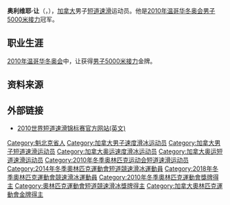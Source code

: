 {{MedalTableTop}}
{{MedalSport | 男子[[短道速滑|短道速滑]]}}
{{MedalCountry|{{CAN}}}}
{{MedalOlympic}}
{{MedalGold | [[2010年冬季奧林匹克运动会|2010年温哥华]] | [[2010年冬季奧林匹克运动会短道速滑比賽|5000米接力]]}}
{{MedalCompetition | [[世界短道速滑锦标赛|世界锦标赛]]}}
{{MedalGold | [[2012年世界短道速滑锦标赛|2012年上海]] | [[2012年世界短道速滑锦标赛|500米]]}}
{{MedalGold | 2012年上海 | [[2012年世界短道速滑锦标赛|5000米接力]]}}
{{MedalGold | [[2011年世界短道速滑锦标赛|2011年谢菲尔德]] | [[2011年世界短道速滑锦标赛|5000米接力]]}}
{{MedalSilver | 2011年谢菲尔德 | [[2011年世界短道速滑锦标赛|500米]]}}
{{MedalSilver | [[2007年世界短道速滑锦标赛|2007年米兰]] | [[2007年世界短道速滑锦标赛|5000米接力]]}}
{{MedalBronze | 2012年上海 | [[2012年世界短道速滑锦标赛|全能]]}}
{{MedalBronze | [[2009年世界短道速滑锦标赛|2009年维也纳]] | [[2009年世界短道速滑锦标赛|500米]]}}
{{MedalCompetition | [[世界短道速滑团体锦标赛|世界团体锦标赛]]}}
{{MedalSilver | [[世界短道速滑团体锦标赛|2010年博尔米奥]] | [[世界短道速滑团体锦标赛|团体]]}}
{{MedalCompetition | [[世界少年短道速滑锦标赛|世界少年锦标赛]]}}
{{MedalSilver | [[世界少年短道速滑锦标赛|2002年春川]] | [[世界少年短道速滑锦标赛|5000米接力]]}}
{{MedalBottom}}

'''奥利维耶·让'''（{{lang-fr|Olivier Jean}}，{{bd|1984年|3月15日|catIdx=Jean}}），[[加拿大|加拿大]]男子[[短道速滑|短道速滑]]运动员。他是[[2010年冬季奥林匹克运动会|2010年温哥华冬奥会]][[2010年冬季奥林匹克运动会短道速滑比赛|男子5000米接力]]冠军。

== 职业生涯 ==
[[2010年冬季奥林匹克运动会|2010年温哥华冬奥会]]中，让获得[[2010年冬季奥林匹克运动会短道速滑比赛|男子5000米接力]]金牌。

== 资料来源 ==
{{reflist}}

== 外部链接 ==
* [https://web.archive.org/web/20100311142158/http://www.2010wstssc-sofia.com/ 2010世界短道速滑锦标赛官方网站(英文)]

{{Footer Olympic Champions in Men's 5000 m Relay Short Track Speed Skating}}

{{Authority control}}
{{DEFAULTSORT:Jean, Oliver}}
[[Category:魁北克省人|Category:魁北克省人]]
[[Category:加拿大男子速度滑冰运动员|Category:加拿大男子速度滑冰运动员]]
[[Category:加拿大男子短道速滑运动员|Category:加拿大男子短道速滑运动员]]
[[Category:加拿大奥运速度滑冰运动员|Category:加拿大奥运速度滑冰运动员]]
[[Category:加拿大奥运短道速滑运动员|Category:加拿大奥运短道速滑运动员]]
[[Category:2010年冬季奥林匹克运动会短道速滑运动员|Category:2010年冬季奥林匹克运动会短道速滑运动员]]
[[Category:2014年冬季奧林匹克運動會短道競速滑冰運動員|Category:2014年冬季奧林匹克運動會短道競速滑冰運動員]]
[[Category:2018年冬季奧林匹克運動會競速滑冰運動員|Category:2018年冬季奧林匹克運動會競速滑冰運動員]]
[[Category:2010年冬季奧林匹克運動會獎牌得主|Category:2010年冬季奧林匹克運動會獎牌得主]]
[[Category:奧林匹克運動會短道競速滑冰獎牌得主|Category:奧林匹克運動會短道競速滑冰獎牌得主]]
[[Category:加拿大奧林匹克運動會金牌得主|Category:加拿大奧林匹克運動會金牌得主]]